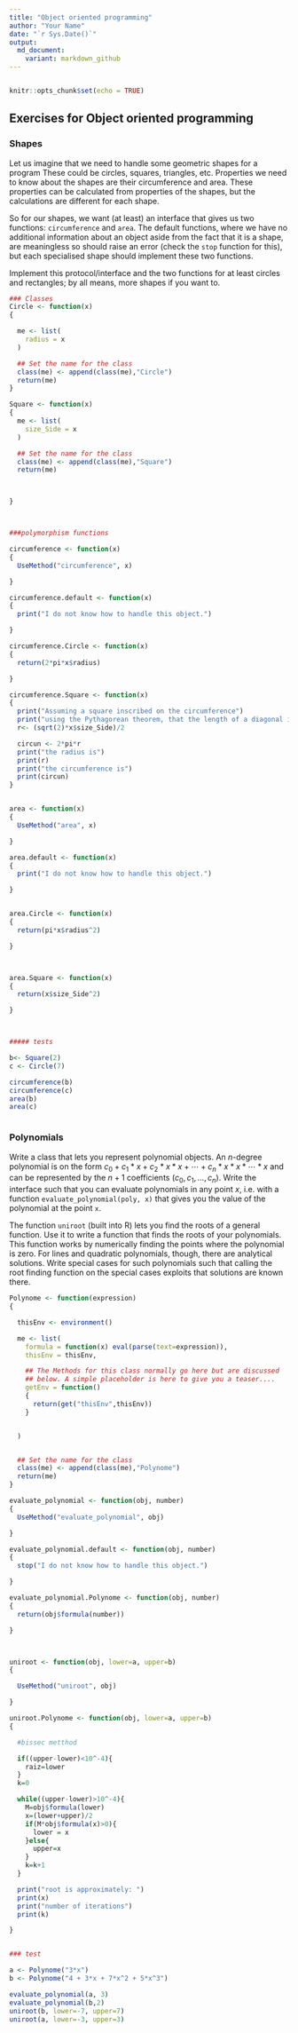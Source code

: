 ```yaml
---
title: "Object oriented programming"
author: "Your Name"
date: "`r Sys.Date()`"
output:
  md_document:
    variant: markdown_github
---
```

```r

```

```r
knitr::opts_chunk$set(echo = TRUE)
```

## Exercises for Object oriented programming


### Shapes

Let us imagine that we need to handle some geometric shapes for a program These could be circles, squares, triangles, etc. Properties we need to know about the shapes are their circumference and area. These properties can be calculated from properties of the shapes, but the calculations are different for each shape.

So for our shapes, we want (at least) an interface that gives us two functions: `circumference` and `area`. The default functions, where we have no additional information about an object aside from the fact that it is a shape, are meaningless so should raise an error (check the `stop` function for this), but each specialised shape should implement these two functions.

Implement this protocol/interface and the two functions for at least circles and rectangles; by all means, more shapes if you want to.

```r
### Classes
Circle <- function(x)
{

  me <- list(
    radius = x
  )

  ## Set the name for the class
  class(me) <- append(class(me),"Circle")
  return(me)
}

Square <- function(x)
{
  me <- list(
    size_Side = x
  )

  ## Set the name for the class
  class(me) <- append(class(me),"Square")
  return(me)



}



###polymorphism functions

circumference <- function(x)
{
  UseMethod("circumference", x)

}

circumference.default <- function(x)
{
  print("I do not know how to handle this object.")

}

circumference.Circle <- function(x)
{
  return(2*pi*x$radius)

}

circumference.Square <- function(x)
{
  print("Assuming a square inscribed on the circumference")
  print("using the Pythagorean theorem, that the length of a diagonal is sqrt(2)*side and so what you are calling the 'radius' is half the diagonal")
  r<- (sqrt(2)*x$size_Side)/2

  circun <- 2*pi*r
  print("the radius is")
  print(r)
  print("the circumference is")
  print(circun)
}


area <- function(x)
{
  UseMethod("area", x)

}

area.default <- function(x)
{
  print("I do not know how to handle this object.")

}


area.Circle <- function(x)
{
  return(pi*x$radius^2)

}



area.Square <- function(x)
{
  return(x$size_Side^2)

}



##### tests

b<- Square(2)
c <- Circle(7)

circumference(b)
circumference(c)
area(b)
area(c)
```
```r

```

### Polynomials

Write a class that lets you represent polynomial objects. An $n$-degree polynomial is on the form
$c_0 + c_1 * x + c_2 * x*x + \cdots + c_n * x * x * \cdots * x$
and can be represented by the $n+1$ coefficients $(c_0, c_1, \ldots, c_n)$. Write the interface such that you can evaluate polynomials in any point $x$, i.e. with a function `evaluate_polynomial(poly, x)` that gives you the value of the polynomial at the point `x`.

The function `uniroot` (built into R) lets you find the roots of a general function. Use it to write a function that finds the roots of your polynomials. This function works by numerically finding the points where the polynomial is zero. For lines and quadratic polynomials, though, there are analytical solutions. Write special cases for such polynomials such that calling the root finding function on the special cases exploits that solutions are known there.

```r
Polynome <- function(expression)
{

  thisEnv <- environment()

  me <- list(
    formula = function(x) eval(parse(text=expression)),
    thisEnv = thisEnv,

    ## The Methods for this class normally go here but are discussed
    ## below. A simple placeholder is here to give you a teaser....
    getEnv = function()
    {
      return(get("thisEnv",thisEnv))
    }


  )


  ## Set the name for the class
  class(me) <- append(class(me),"Polynome")
  return(me)
}

evaluate_polynomial <- function(obj, number)
{
  UseMethod("evaluate_polynomial", obj)

}

evaluate_polynomial.default <- function(obj, number)
{
  stop("I do not know how to handle this object.")

}

evaluate_polynomial.Polynome <- function(obj, number)
{
  return(obj$formula(number))

}



uniroot <- function(obj, lower=a, upper=b)
{

  UseMethod("uniroot", obj)

}

uniroot.Polynome <- function(obj, lower=a, upper=b)
{

  #bissec metthod

  if((upper-lower)<10^-4){
    raiz=lower
  }
  k=0

  while((upper-lower)>10^-4){
    M=obj$formula(lower)
    x=(lower+upper)/2
    if(M*obj$formula(x)>0){
      lower = x
    }else{
      upper=x
    }
    k=k+1
  }

  print("root is approximately: ")
  print(x)
  print("number of iterations")
  print(k)

}


### test

a <- Polynome("3*x")
b <- Polynome("4 + 3*x + 7*x^2 + 5*x^3")

evaluate_polynomial(a, 3)
evaluate_polynomial(b,2)
uniroot(b, lower=-7, upper=7)
uniroot(a, lower=-3, upper=3)

```


